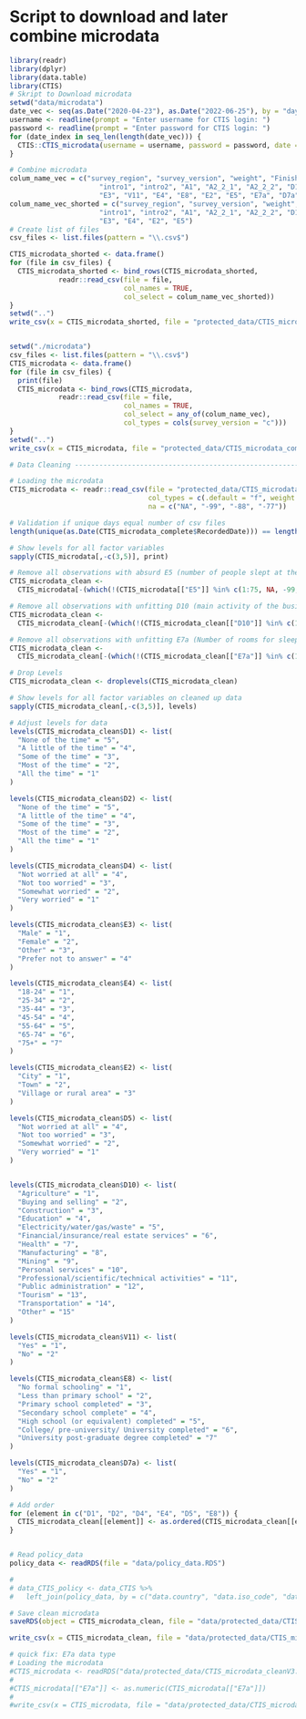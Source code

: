 # Script to download and later combine microdata
```r
library(readr)
library(dplyr)
library(data.table)
library(CTIS)
# Skript to Download microdata
setwd("data/microdata")
date_vec <- seq(as.Date("2020-04-23"), as.Date("2022-06-25"), by = "day") # Second date is end date
username <- readline(prompt = "Enter username for CTIS login: ")
password <- readline(prompt = "Enter password for CTIS login: ")
for (date_index in seq_len(length(date_vec))) {
  CTIS::CTIS_microdata(username = username, password = password, date = as.character(date_vec[date_index]), type = "full")
}

# Combine microdata
colum_name_vec = c("survey_region", "survey_version", "weight", "Finished", "RecordedDate", "module",
                      "intro1", "intro2", "A1", "A2_2_1", "A2_2_2", "D1", "D2", "D4", "D5",
                      "E3", "V11", "E4", "E8", "E2", "E5", "E7a", "D7a", "D10")
colum_name_vec_shorted = c("survey_region", "survey_version", "weight", "Finished", "RecordedDate",
                      "intro1", "intro2", "A1", "A2_2_1", "A2_2_2", "D1", "D2", "D4",
                      "E3", "E4", "E2", "E5")
# Create list of files
csv_files <- list.files(pattern = "\\.csv$")

CTIS_microdata_shorted <- data.frame()
for (file in csv_files) {
  CTIS_microdata_shorted <- bind_rows(CTIS_microdata_shorted, 
            readr::read_csv(file = file, 
                            col_names = TRUE, 
                            col_select = colum_name_vec_shorted))
}
setwd("..")
write_csv(x = CTIS_microdata_shorted, file = "protected_data/CTIS_microdata_shorted.csv")


setwd("./microdata")
csv_files <- list.files(pattern = "\\.csv$")
CTIS_microdata <- data.frame()
for (file in csv_files) {
  print(file)
  CTIS_microdata <- bind_rows(CTIS_microdata,
            readr::read_csv(file = file,
                            col_names = TRUE,
                            col_select = any_of(colum_name_vec),
                            col_types = cols(survey_version = "c")))
}
setwd("..")
write_csv(x = CTIS_microdata, file = "protected_data/CTIS_microdata_complete.csv")

# Data Cleaning -----------------------------------------------------------

# Loading the microdata
CTIS_microdata <- readr::read_csv(file = "protected_data/CTIS_microdata_complete.csv", col_names = TRUE,
                                  col_types = c(.default = "f", weight = "d", RecordedDate = "T", E7a = "d"), 
                                  na = c("NA", "-99", "-88", "-77"))

# Validation if unique days equal number of csv files
length(unique(as.Date(CTIS_microdata_complete$RecordedDate))) == length(csv_files)

# Show levels for all factor variables
sapply(CTIS_microdata[,-c(3,5)], print)

# Remove all observations with absurd E5 (number of people slept at the same place) values
CTIS_microdata_clean <- 
  CTIS_microdata[-(which(!(CTIS_microdata[["E5"]] %in% c(1:75, NA, -99, -77)))), ]

# Remove all observations with unfitting D10 (main activity of the business) values
CTIS_microdata_clean <- 
  CTIS_microdata_clean[-(which(!(CTIS_microdata_clean[["D10"]] %in% c(1:15, NA, -99, -77)))), ]

# Remove all observations with unfitting E7a (Number of rooms for sleeping) values
CTIS_microdata_clean <- 
  CTIS_microdata_clean[-(which(!(CTIS_microdata_clean[["E7a"]] %in% c(1:50, NA, -99, -77)))), ]

# Drop Levels
CTIS_microdata_clean <- droplevels(CTIS_microdata_clean)

# Show levels for all factor variables on cleaned up data
sapply(CTIS_microdata_clean[,-c(3,5)], levels)

# Adjust levels for data
levels(CTIS_microdata_clean$D1) <- list(
  "None of the time" = "5",
  "A little of the time" = "4",
  "Some of the time" = "3",
  "Most of the time" = "2",
  "All the time" = "1"
)

levels(CTIS_microdata_clean$D2) <- list(
  "None of the time" = "5",
  "A little of the time" = "4",
  "Some of the time" = "3",
  "Most of the time" = "2",
  "All the time" = "1"
)

levels(CTIS_microdata_clean$D4) <- list(
  "Not worried at all" = "4",
  "Not too worried" = "3",
  "Somewhat worried" = "2",
  "Very worried" = "1"
)

levels(CTIS_microdata_clean$E3) <- list(
  "Male" = "1",
  "Female" = "2",
  "Other" = "3",
  "Prefer not to answer" = "4"
)

levels(CTIS_microdata_clean$E4) <- list(
  "18-24" = "1",
  "25-34" = "2",
  "35-44" = "3",
  "45-54" = "4",
  "55-64" = "5",
  "65-74" = "6",
  "75+" = "7"
)

levels(CTIS_microdata_clean$E2) <- list(
  "City" = "1",
  "Town" = "2",
  "Village or rural area" = "3"
)

levels(CTIS_microdata_clean$D5) <- list(
  "Not worried at all" = "4",
  "Not too worried" = "3",
  "Somewhat worried" = "2",
  "Very worried" = "1"
)


levels(CTIS_microdata_clean$D10) <- list(
  "Agriculture" = "1",
  "Buying and selling" = "2",
  "Construction" = "3",
  "Education" = "4",
  "Electricity/water/gas/waste" = "5",
  "Financial/insurance/real estate services" = "6",
  "Health" = "7",
  "Manufacturing" = "8",
  "Mining" = "9",
  "Personal services" = "10",
  "Professional/scientific/technical activities" = "11",
  "Public administration" = "12",
  "Tourism" = "13",
  "Transportation" = "14",
  "Other" = "15"
)

levels(CTIS_microdata_clean$V11) <- list(
  "Yes" = "1",
  "No" = "2"
)

levels(CTIS_microdata_clean$E8) <- list(
  "No formal schooling" = "1",
  "Less than primary school" = "2",
  "Primary school completed" = "3",
  "Secondary school complete" = "4",
  "High school (or equivalent) completed" = "5",
  "College/ pre-university/ University completed" = "6",
  "University post-graduate degree completed" = "7"
)

levels(CTIS_microdata_clean$D7a) <- list(
  "Yes" = "1",
  "No" = "2"
)

# Add order
for (element in c("D1", "D2", "D4", "E4", "D5", "E8")) {
  CTIS_microdata_clean[[element]] <- as.ordered(CTIS_microdata_clean[[element]])
}


# Read policy_data
policy_data <- readRDS(file = "data/policy_data.RDS")

# 
# data_CTIS_policy <- data_CTIS %>% 
#   left_join(policy_data, by = c("data.country", "data.iso_code", "data.survey_date" = "data.date"))

# Save clean microdata
saveRDS(object = CTIS_microdata_clean, file = "data/protected_data/CTIS_microdata_cleanV3.RDS")

write_csv(x = CTIS_microdata_clean, file = "data/protected_data/CTIS_microdata_cleanV3.csv")

# quick fix: E7a data type
# Loading the microdata
#CTIS_microdata <- readRDS("data/protected_data/CTIS_microdata_cleanV3.RDS")
#
#CTIS_microdata[["E7a"]] <- as.numeric(CTIS_microdata[["E7a"]])
#
#write_csv(x = CTIS_microdata, file = "data/protected_data/CTIS_microdata_cleanV3.csv")
```

